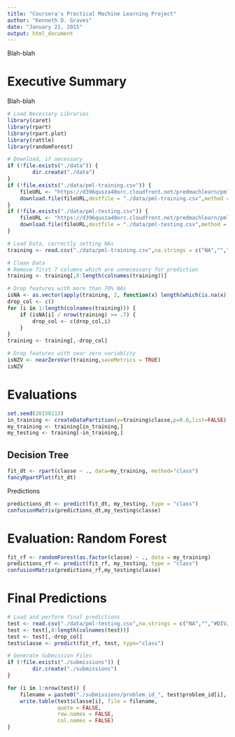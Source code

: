 ```yaml
---
title: "Coursera's Practical Machine Learning Project"
author: "Kenneth D. Graves"
date: "January 21, 2015"
output: html_document
---
```


Blah-blah

# Executive Summary
Blah-blah

```r
# Load Necessary Libraries
library(caret)
library(rpart)
library(rpart.plot)
library(rattle)
library(randomForest)

# Download, if necessary
if (!file.exists("./data")) {
        dir.create("./data")
}
if (!file.exists("./data/pml-training.csv")) {
    fileURL <- "https://d396qusza40orc.cloudfront.net/predmachlearn/pml-training.csv"
    download.file(fileURL,destfile = "./data/pml-training.csv",method = "curl")
}
if (!file.exists("./data/pml-testing.csv")) {
    fileURL <- "https://d396qusza40orc.cloudfront.net/predmachlearn/pml-testing.csv"
    download.file(fileURL,destfile = "./data/pml-testing.csv",method = "curl")
}

# Load Data, correctly setting NAs
training <- read.csv("./data/pml-training.csv",na.strings = c("NA","","#DIV/0!"),stringsAsFactors=FALSE)

# Clean Data
# Remove first 7 columns which are unnecessary for prediction
training <- training[,8:length(colnames(training))]

# Drop features with more than 70% NAs
isNA <- as.vector(apply(training, 2, function(x) length(which(is.na(x)))))
drop_col <- c()
for (i in 1:length(colnames(training))) {
    if (isNA[i] / nrow(training) >= .7) {
        drop_col <- c(drop_col,i)
    }
}
training <- training[,-drop_col]

# Drop features with near zero variablity
isNZV <- nearZeroVar(training,saveMetrics = TRUE)
isNZV
```

# Evaluations

```r
set.seed(20150113)
in_training <- createDataPartition(y=training$classe,p=0.6,list=FALSE)
my_training <- training[in_training,]
my_testing <- training[-in_training,]
```

## Decision Tree

```r
fit_dt <- rpart(classe ~ ., data=my_training, method="class")
fancyRpartPlot(fit_dt)
```

Predictions

```r
predictions_dt <- predict(fit_dt, my_testing, type = "class")
confusionMatrix(predictions_dt,my_testing$classe)
```


# Evaluation: Random Forest
```r
fit_rf <- randomForest(as.factor(classe) ~ ., data = my_training)
predictions_rf <- predict(fit_rf, my_testing, type = "class")
confusionMatrix(predictions_rf,my_testing$classe)
```


# Final Predictions

```r
# Load and perform final predictions
test <- read.csv("./data/pml-testing.csv",na.strings = c("NA","","#DIV/0!"),stringsAsFactors=FALSE)
test <- test[,8:length(colnames(test))]
test <- test[,-drop_col]
test$classe <- predict(fit_rf, test, type="class")

# Generate Submission Files
if (!file.exists("./submissions")) {
        dir.create("./submissions")
}

for (i in 1:nrow(test)) {
    filename = paste0("./submissions/problem_id_", test$problem_id[i], ".txt")
    write.table(test$classe[i], file = filename, 
                quote = FALSE, 
                row.names = FALSE, 
                col.names = FALSE)
}
```

